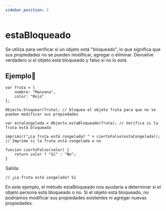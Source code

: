 ```yaml
---
sidebar_position: 5
---
```



# estaBloqueado

Se utiliza para verificar si un objeto está "bloqueado", lo que significa que sus propiedades no se pueden modificar, agregar o eliminar. Devuelve verdadero si el objeto está bloqueado y falso si no lo está.

## Ejemplo📝

```dummy
var fruta = {
    nombre: "Manzana",
    color: "Rojo"
};

Objecto.bloquear(fruta); // bloquea el objeto fruta para que no se puedan modificar sus propiedades

var estaCongelada = Objecto.estaBloqueado(fruta); // Verifica si la fruta está bloqueada

imprimir("¿La fruta está congelada? " + ciertoFalso(estaCongelada)); // Imprime si la fruta está congelada o no

funcion ciertoFalso(valor) {
    return valor ? "Sí" : "No";
}
```
Salida:

```dummy
// ¿La fruta está congelada? Sí
```

En este ejemplo, el método estaBloqueado nos ayudaría a determinar si el objeto persona está bloqueado o no. Si el objeto está bloqueado, no podríamos modificar sus propiedades existentes ni agregar nuevas propiedades.